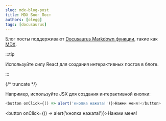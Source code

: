 ```yaml
---
slug: mdx-blog-post
title: MDX Блог Пост
authors: [olegg]
tags: [docusaurus]
---
```


Блог посты поддерживают [Docusaurus Markdown функции](https://docusaurus.io/docs/markdown-features), такие как [MDX](https://mdxjs.com/).

:::tip

Используйте силу React для создания интерактивных постов в блоге.

:::

{/* truncate */}

Например, используйте JSX для создания интерактивной кнопки:

```js
<button onClick={() => alert('кнопка нажата!')}>Нажми меня!</button>
```

<button onClick={() => alert('кнопка нажата!')}>Нажми меня!</button> 